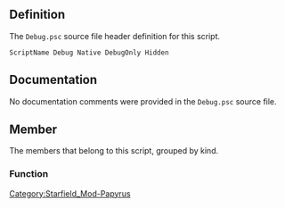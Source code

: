 {{Script_Object_Summary
| title = Debug
| name = [[SFM:Script-Debug|Debug]]
| extends = [[SFM:Script-ScriptObject|ScriptObject]]
| flags = Native, DebugOnly, Hidden
}}


== Definition ==
The <code>Debug.psc</code> source file header definition for this script.

<source lang="papyrus">
ScriptName Debug Native DebugOnly Hidden
</source>


== Documentation ==
No documentation comments were provided in the <code>Debug.psc</code> source file.


== Member ==
The members that belong to this script, grouped by kind.

=== Function ===
{{Script_Object_Member_Summary
| title = AutomatedTestLogDebug
| script = [[SFM:Script-Debug|Debug]]
| name = [[SFM:Script-Debug/AutomatedTestLogDebug|AutomatedTestLogDebug]]
| kind = Function
| flags = Native Global
| parameters = string asMessage
| documentation = Logs a debug message to the automated testing logger
}}

{{Script_Object_Member_Summary
| title = AutomatedTestLogError
| script = [[SFM:Script-Debug|Debug]]
| name = [[SFM:Script-Debug/AutomatedTestLogError|AutomatedTestLogError]]
| kind = Function
| flags = Native Global
| parameters = string asMessage
| documentation = Logs an error message to the automated testing logger
}}

{{Script_Object_Member_Summary
| title = AutomatedTestLogProgress
| script = [[SFM:Script-Debug|Debug]]
| name = [[SFM:Script-Debug/AutomatedTestLogProgress|AutomatedTestLogProgress]]
| kind = Function
| flags = Native Global
| parameters = string asMessage
| documentation = Logs a test progress message to the automated testing logger
}}

{{Script_Object_Member_Summary
| title = CenterOnCell
| script = [[SFM:Script-Debug|Debug]]
| name = [[SFM:Script-Debug/CenterOnCell|CenterOnCell]]
| kind = Function
| flags = Native Global
| parameters = string asCellname
| documentation = COC functionality
}}

{{Script_Object_Member_Summary
| title = CenterOnCellAndWait
| script = [[SFM:Script-Debug|Debug]]
| name = [[SFM:Script-Debug/CenterOnCellAndWait|CenterOnCellAndWait]]
| kind = Function
| flags = Native Global
| returns = float
| parameters = string asCellname
| documentation = COC functionality
}}

{{Script_Object_Member_Summary
| title = PlayerMoveToAndWait
| script = [[SFM:Script-Debug|Debug]]
| name = [[SFM:Script-Debug/PlayerMoveToAndWait|PlayerMoveToAndWait]]
| kind = Function
| flags = Native Global
| returns = float
| parameters = string asDestRef
| documentation = player.moveto functionality
}}

{{Script_Object_Member_Summary
| title = CloseUserLog
| script = [[SFM:Script-Debug|Debug]]
| name = [[SFM:Script-Debug/CloseUserLog|CloseUserLog]]
| kind = Function
| flags = Native Global
| parameters = string asLogName
| documentation = Closes the specified user log
}}

{{Script_Object_Member_Summary
| title = DumpAliasData
| script = [[SFM:Script-Debug|Debug]]
| name = [[SFM:Script-Debug/DumpAliasData|DumpAliasData]]
| kind = Function
| flags = Native Global
| parameters = Quest akQuest
| documentation = Dumps all alias fill information for the quest to the AliasDump log in Logs/Script/
}}

{{Script_Object_Member_Summary
| title = DumpEventRegistrations
| script = [[SFM:Script-Debug|Debug]]
| name = [[SFM:Script-Debug/DumpEventRegistrations|DumpEventRegistrations]]
| kind = Function
| flags = Native Global
| parameters = ScriptObject akScript
| documentation = Dumps all event registrations for the specified script to the Papyrus log
}}

{{Script_Object_Member_Summary
| title = EnableAI
| script = [[SFM:Script-Debug|Debug]]
| name = [[SFM:Script-Debug/EnableAI|EnableAI]]
| kind = Function
| flags = Native Global
| parameters = bool abEnable = true
| documentation = Enable/disable AI processing
}}

{{Script_Object_Member_Summary
| title = EnableCollisions
| script = [[SFM:Script-Debug|Debug]]
| name = [[SFM:Script-Debug/EnableCollisions|EnableCollisions]]
| kind = Function
| flags = Native Global
| parameters = bool abEnable = true
| documentation = Enable/disable collision detection
}}

{{Script_Object_Member_Summary
| title = EnableDetection
| script = [[SFM:Script-Debug|Debug]]
| name = [[SFM:Script-Debug/EnableDetection|EnableDetection]]
| kind = Function
| flags = Native Global
| parameters = bool abEnable = true
| documentation = Enable/disable AI detection
}}

{{Script_Object_Member_Summary
| title = EnableMenus
| script = [[SFM:Script-Debug|Debug]]
| name = [[SFM:Script-Debug/EnableMenus|EnableMenus]]
| kind = Function
| flags = Native Global
| parameters = bool abEnable = true
| documentation = Enable/disable menu rendering
}}

{{Script_Object_Member_Summary
| title = ExecuteConsole
| script = [[SFM:Script-Debug|Debug]]
| name = [[SFM:Script-Debug/ExecuteConsole|ExecuteConsole]]
| kind = Function
| flags = Native Global
| parameters = string aCommand
| documentation = Execute the specified console command
}}

{{Script_Object_Member_Summary
| title = GetConfigName
| script = [[SFM:Script-Debug|Debug]]
| name = [[SFM:Script-Debug/GetConfigName|GetConfigName]]
| kind = Function
| flags = Native Global
| returns = string
| documentation = Returns the config name
}}

{{Script_Object_Member_Summary
| title = GetPlatformName
| script = [[SFM:Script-Debug|Debug]]
| name = [[SFM:Script-Debug/GetPlatformName|GetPlatformName]]
| kind = Function
| flags = Native Global
| returns = string
| documentation = Returns the platform name
}}

{{Script_Object_Member_Summary
| title = GetVersionNumber
| script = [[SFM:Script-Debug|Debug]]
| name = [[SFM:Script-Debug/GetVersionNumber|GetVersionNumber]]
| kind = Function
| flags = Native Global
| returns = string
| documentation = Returns the version number string
}}

{{Script_Object_Member_Summary
| title = MessageBox
| script = [[SFM:Script-Debug|Debug]]
| name = [[SFM:Script-Debug/MessageBox|MessageBox]]
| kind = Function
| flags = Native Global
| parameters = string asMessageBoxText
| documentation = Displays an in-game message box
}}

{{Script_Object_Member_Summary
| title = Notification
| script = [[SFM:Script-Debug|Debug]]
| name = [[SFM:Script-Debug/Notification|Notification]]
| kind = Function
| flags = Native Global
| parameters = string asNotificationText
| documentation = Displays an in-game notification
}}

{{Script_Object_Member_Summary
| title = OpenUserLog
| script = [[SFM:Script-Debug|Debug]]
| name = [[SFM:Script-Debug/OpenUserLog|OpenUserLog]]
| kind = Function
| flags = Native Global
| returns = bool
| parameters = string asLogName
| documentation = Opens a user log - fails if the log is already open
}}

{{Script_Object_Member_Summary
| title = QuitGame
| script = [[SFM:Script-Debug|Debug]]
| name = [[SFM:Script-Debug/QuitGame|QuitGame]]
| kind = Function
| flags = Native Global
| documentation = Quits the game
}}

{{Script_Object_Member_Summary
| title = SetGodMode
| script = [[SFM:Script-Debug|Debug]]
| name = [[SFM:Script-Debug/SetGodMode|SetGodMode]]
| kind = Function
| flags = Native Global
| parameters = bool abGodMode
| documentation = TGM functionality
}}

{{Script_Object_Member_Summary
| title = StartScriptProfiling
| script = [[SFM:Script-Debug|Debug]]
| name = [[SFM:Script-Debug/StartScriptProfiling|StartScriptProfiling]]
| kind = Function
| flags = Native Global
| parameters = string asScriptName
| documentation = Start profiing a specific script - setting doesn't persist across saves
Will do nothing on release console builds, and if the Papyrus:bEnableProfiling ini setting is off
}}

{{Script_Object_Member_Summary
| title = StartStackProfiling
| script = [[SFM:Script-Debug|Debug]]
| name = [[SFM:Script-Debug/StartStackProfiling|StartStackProfiling]]
| kind = Function
| flags = Native Global
| documentation = Start profiling the calling stack - setting doesn't persist across saves
Will do nothing on release console builds, and if the Papyrus:bEnableProfiling ini setting is off
}}

{{Script_Object_Member_Summary
| title = StartStackRootProfiling
| script = [[SFM:Script-Debug|Debug]]
| name = [[SFM:Script-Debug/StartStackRootProfiling|StartStackRootProfiling]]
| kind = Function
| flags = Native Global
| parameters = string asScriptName, ScriptObject akObj = none
| documentation = Starts profiling all stacks that start in the specified script (and object, if any) - setting doesn't persist across saves
Will do nothing on release console builds, and if the Papyrus:bEnableProfiling ini setting is off
}}

{{Script_Object_Member_Summary
| title = StopScriptProfiling
| script = [[SFM:Script-Debug|Debug]]
| name = [[SFM:Script-Debug/StopScriptProfiling|StopScriptProfiling]]
| kind = Function
| flags = Native Global
| parameters = string asScriptName
| documentation = Stop profiling a specific script - setting doesn't persist across saves
Will do nothing on release console builds, and if the Papyrus:bEnableProfiling ini setting is off
}}

{{Script_Object_Member_Summary
| title = StopStackProfiling
| script = [[SFM:Script-Debug|Debug]]
| name = [[SFM:Script-Debug/StopStackProfiling|StopStackProfiling]]
| kind = Function
| flags = Native Global
| documentation = Stop profiling the calling stack - setting doesn't persist across saves
Will do nothing on release console builds, and if the Papyrus:bEnableProfiling ini setting is off
}}

{{Script_Object_Member_Summary
| title = StopStackRootProfiling
| script = [[SFM:Script-Debug|Debug]]
| name = [[SFM:Script-Debug/StopStackRootProfiling|StopStackRootProfiling]]
| kind = Function
| flags = Native Global
| parameters = string asScriptName, ScriptObject akObj = none
| documentation = Stop profiling all stacks that start in the specified script (and object, if any) - setting doesn't persist across saves
Will do nothing on release console builds, and if the Papyrus:bEnableProfiling ini setting is off
}}

{{Script_Object_Member_Summary
| title = Trace
| script = [[SFM:Script-Debug|Debug]]
| name = [[SFM:Script-Debug/Trace|Trace]]
| kind = Function
| flags = Native Global
| parameters = string asTextToPrint, int aiSeverity = 0
| documentation = Outputs the string to the log
Severity is one of the following:
0 - Info
1 - Warning
2 - Error
}}

{{Script_Object_Member_Summary
| title = TraceFunction
| script = [[SFM:Script-Debug|Debug]]
| name = [[SFM:Script-Debug/TraceFunction|TraceFunction]]
| kind = Function
| flags = Native Global
| parameters = string asTextToPrint = "Tracing function on request", int aiSeverity = 0
| documentation = Outputs the current function to the log, including all variable values
}}

{{Script_Object_Member_Summary
| title = TraceStack
| script = [[SFM:Script-Debug|Debug]]
| name = [[SFM:Script-Debug/TraceStack|TraceStack]]
| kind = Function
| flags = Native Global
| parameters = string asTextToPrint = "Tracing stack on request", int aiSeverity = 0
| documentation = Outputs the current stack to the log
}}

{{Script_Object_Member_Summary
| title = TraceUser
| script = [[SFM:Script-Debug|Debug]]
| name = [[SFM:Script-Debug/TraceUser|TraceUser]]
| kind = Function
| flags = Native Global
| returns = bool
| parameters = string asUserLog, string asTextToPrint, int aiSeverity = 0
| documentation = Outputs the string to a user log - fails if the log hasn't been opened
}}

{{Script_Object_Member_Summary
| title = TraceConditionalGlobal
| script = [[SFM:Script-Debug|Debug]]
| name = [[SFM:Script-Debug/TraceConditionalGlobal|TraceConditionalGlobal]]
| kind = Function
| flags = Global
| parameters = string TextToPrint, GlobalVariable ShowTrace
| documentation = As TraceConditional() but checks to make sure the global exists to avoid error messages in the log
}}

{{Script_Object_Member_Summary
| title = TraceConditional
| script = [[SFM:Script-Debug|Debug]]
| name = [[SFM:Script-Debug/TraceConditional|TraceConditional]]
| kind = Function
| flags = Global
| parameters = string TextToPrint, bool ShowTrace, int Severity = 0
| documentation = As Trace() but takes a second parameter bool ShowTrace (which if false suppresses the message). Used to turn off and on traces that might be otherwise annoying.
Suppressable Trace
}}

{{Script_Object_Member_Summary
| title = TraceAndBox
| script = [[SFM:Script-Debug|Debug]]
| name = [[SFM:Script-Debug/TraceAndBox|TraceAndBox]]
| kind = Function
| flags = Global
| parameters = string asTextToPrint, int aiSeverity = 0
| documentation = A convenience function to both throw a message box AND write to the trace log, since message boxes sometimes stack in weird ways and won't show up reliably.
}}

{{Script_Object_Member_Summary
| title = TraceSelf
| script = [[SFM:Script-Debug|Debug]]
| name = [[SFM:Script-Debug/TraceSelf|TraceSelf]]
| kind = Function
| flags = Global
| parameters = ScriptObject CallingScript, string FunctionName, string StringToTrace
| documentation = Convenient way to trace the script name and optional function name as a prefix to the trace string
Note, always pass in SELF as the CallingScript
jduvall
}}

{{Script_Object_Member_Summary
| title = TraceLog
| script = [[SFM:Script-Debug|Debug]]
| name = [[SFM:Script-Debug/TraceLog|TraceLog]]
| kind = Function
| flags = Global
| returns = bool
| parameters = ScriptObject CallingObject, string asTextToPrint, string logName, string SubLogName = "", int aiSeverity = 0, bool bShowNormalTrace = false, bool bShowWarning = false, bool bPrefixTraceWithLogNames = false, bool bPrefixTracesWithCallingObject = true
| documentation = jduvall
}}

{{Script_Object_Member_Summary
| title = ShowRefPosition
| script = [[SFM:Script-Debug|Debug]]
| name = [[SFM:Script-Debug/ShowRefPosition|ShowRefPosition]]
| kind = Function
| flags = Native Global
| parameters = ObjectReference arRef
| documentation = Used to add a tripod to a reference (non-release builds only)
}}

{{Script_Object_Member_Summary
| title = DBSendPlayerPosition
| script = [[SFM:Script-Debug|Debug]]
| name = [[SFM:Script-Debug/DBSendPlayerPosition|DBSendPlayerPosition]]
| kind = Function
| flags = Native Global
| documentation = Prints out the players position to the database (non-release PC and Xenon builds only)
}}


[[Category:Starfield_Mod-Papyrus]]
